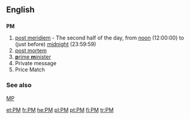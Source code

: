 {{see|Pm}}
==English==

==={{initialism}}===
'''PM'''

# [[post meridiem]] - The second half of the day, from [[noon]] (12:00:00) to (just before) [[midnight]] (23:59:59)
# [[post mortem]]
# [[prime minister|'''p'''rime '''m'''inister]]
# Private message
# Price Match

===See also===
[[MP]]

[[et:PM]]
[[fr:PM]]
[[he:PM]]
[[pl:PM]]
[[pt:PM]]
[[fi:PM]]
[[tr:PM]]
